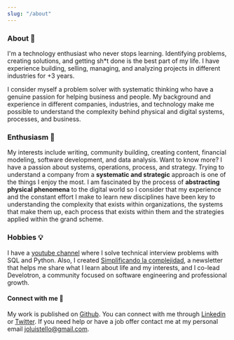 ```yaml
---
slug: "/about"
---
```


### About 🚀

I'm a technology enthusiast who never stops learning. Identifying problems, creating solutions, and getting sh*t done is the best part of my life. I have experience building, selling, managing, and analyzing projects in different industries for +3 years. 

I consider myself a problem solver with systematic thinking who have a genuine passion for helping business and people. My background and experience in different companies, industries, and technology make me possible to understand the complexity behind physical and digital systems, processes, and business. 

### Enthusiasm 💓

My interests include writing, community building, creating content, financial modeling, software development, and data analysis. Want to know more? I have a passion about systems, operations, process, and strategy. Trying to understand a company from a **systematic and strategic** approach is one of the things I enjoy the most. I am fascinated by the process of **abstracting physical phenomena** to the digital world so I consider that my experience and the constant effort I make to learn new disciplines have been key to understanding the complexity that exists within organizations, the systems that make them up, each process that exists within them and the strategies applied within the grand scheme.  

### Hobbies 💡 

I have a [youtube channel](https://www.youtube.com/channel/UCshLQ0sIzkzHlhnlZN8kiVw) where I solve technical interview problems with SQL and Python. Also, I created [Simplificando la complejidad](https://simplificandola.substack.com/), a newsletter that helps me share what I learn about life and my interests, and I co-lead Develotron, a community focused on software engineering and professional growth.

#### Connect with me 🙌

My work is published on [Github](https://github.com/joseluistello). You can connect with me through [Linkedin](https://www.linkedin.com/in/joseluistello/) or [Twitter](https://twitter.com/jotaele_tello). If you need help or have a job offer contact me at my personal email joluistello@gmail.com.




